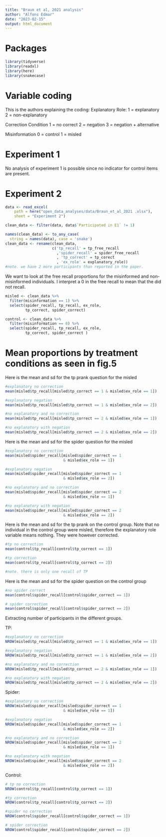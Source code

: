 ```yaml
---
title: "Braun et al, 2021 analysis"
author: "Alfons Edmar"
date: "2023-02-15"
output: html_document
---
```

# Packages
```r
library(tidyverse)
library(readxl)
library(here)
library(snakecase)
```
# Variable coding 

This is the authors explaining the coding: 
Explanatory Role: 
1 = explanatory
2 = non-explanatory

Correction Condition 
1 = no correct 
2 = negation
3 = negation + alternative 

Misinformation
0 = control 
1 = misled


# Experiment 1
No analysis of experiment 1 is possible since no indicator for control items are present. 

# Experiment 2 
```r
data <- read_excel(
    path = here("open_data_analyses/data/Braun_et_al_2021 .xlsx"), 
    sheet = "Experiment 2")

clean_data <- filter(data, data$`Participated in E1` != 1)

names(clean_data) <- to_any_case(
  string = names(data), case = 'snake')
clean_data <- rename(clean_data,
                     c('tp_recall' = tp_free_recall
                       ,'spider_recall' = spider_free_recall
                       , 'tp_correct' = tp_corect
                       , 'ex_role' = explanatory_role))
#note. we have 2 more participants than reported in the paper. 
```
We want to look at the free recall proportions for the misinformed and non-misinformed individuals. I interpret a 0 in the free recall to mean that the did not recall. 
```r
misled <- clean_data %>%
  filter(misinformation == 1) %>%
  select(spider_recall, tp_recall, ex_role, 
         tp_correct, spider_correct)

control <- clean_data %>%
  filter(misinformation == 0) %>%
  select(spider_recall, tp_recall, ex_role, 
         tp_correct, spider_correct )
```


# Mean proportions by treatment conditions as seen in fig.5

Here is the mean and sd for the tp prank question for the misled 
```r
#explanatory no correction
mean(misled$tp_recall[misled$tp_correct == 1 & misled$ex_role == 1])

#explanatory negation
mean(misled$tp_recall[misled$tp_correct == 1 & misled$ex_role == 2])

#no explanatory and no correction
mean(misled$tp_recall[misled$tp_correct == 2 & misled$ex_role == 1])

#no explanatory with negation
mean(misled$tp_recall[misled$tp_correct == 2 & misled$ex_role == 2])
```
Here is the mean and sd for the spider question for the misled
```r
#explanatory no correction
mean(misled$spider_recall[misled$spider_correct == 1
                          & misled$ex_role == 1])

#explanatory negation
mean(misled$spider_recall[misled$spider_correct == 1 
                          & misled$ex_role == 2])

#no explanatory and no correction
mean(misled$spider_recall[misled$spider_correct == 2 
                          & misled$ex_role == 1])

#no explanatory with negation
mean(misled$spider_recall[misled$spider_correct == 2 
                          & misled$ex_role == 2])
```
Here is the mean and sd for the tp prank on the control group. Note that no individual in the control group were misled, therefore the explanatory role variable means nothing. They were however corrected.
```r
#tp no correction
mean(control$tp_recall[control$tp_correct == 1])

#tp correction
mean(control$tp_recall[control$tp_correct == 2])

#note. there is only one recall of TP 

```
Here is the mean and sd for the spider question on the control group
```r
#no spider correct
mean(control$spider_recall[control$spider_correct == 1])

# spider correction
mean(control$spider_recall[control$spider_correct == 2])
```

Extracting number of participants in the different groups. 

TP:
```r
#explanatory no correction
NROW(misled$tp_recall[misled$tp_correct == 1 & misled$ex_role == 1])

#explanatory negation
NROW(misled$tp_recall[misled$tp_correct == 1 & misled$ex_role == 2])

#no explanatory and no correction
NROW(misled$tp_recall[misled$tp_correct == 2 & misled$ex_role == 1])

#no explanatory with negation
NROW(misled$tp_recall[misled$tp_correct == 2 & misled$ex_role == 2])
```
Spider: 
```r
#explanatory no correction
NROW(misled$spider_recall[misled$spider_correct == 1
                          & misled$ex_role == 1])

#explanatory negation
NROW(misled$spider_recall[misled$spider_correct == 1 
                          & misled$ex_role == 2])

#no explanatory and no correction
NROW(misled$spider_recall[misled$spider_correct == 2 
                          & misled$ex_role == 1])

#no explanatory with negation
NROW(misled$spider_recall[misled$spider_correct == 2 
                          & misled$ex_role == 2])
```
Control:
```r
# tp no correction
NROW(control$tp_recall[control$tp_correct == 1])

#tp correction
NROW(control$tp_recall[control$tp_correct == 2])

#spider no correction
NROW(control$spider_recall[control$spider_correct == 1])

# spider correction
NROW(control$spider_recall[control$spider_correct == 2])
```







